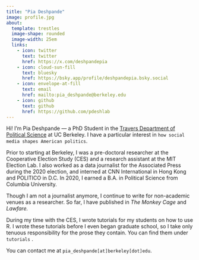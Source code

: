 ```yaml
---
title: "Pia Deshpande"
image: profile.jpg
about:
  template: trestles
  image-shape: rounded
  image-width: 25em
  links:
    - icon: twitter
      text: twitter
      href: https://x.com/deshpandepia
    - icon: cloud-sun-fill
      text: bluesky
      href: https://bsky.app/profile/deshpandepia.bsky.social
    - icon: envelope-at-fill
      text: email
      href: mailto:pia_deshpande@berkeley.edu
    - icon: github
      text: github
      href: https://github.com/pdeshlab
---
```


Hi! I'm Pia Deshpande — a PhD Student in the [Travers Department of Political Science](https://polisci.berkeley.edu/) at UC Berkeley. I have a particular interest in `how social media shapes American politics`.

Prior to starting at Berkeley, I was a pre-doctoral researcher at the Cooperative Election Study (CES) and a research assistant at the MIT Election Lab. I also worked as a data journalist for the Associated Press during the 2020 election, and interned at CNN International in Hong Kong and POLITICO in D.C. In 2020, I earned a B.A. in Political Science from Columbia University. 

Though I am not a journalist anymore, I continue to write for non-academic venues as a researcher. So far, I have published in *The Monkey Cage* and *Lawfare.*

During my time with the CES, I wrote tutorials for my students on how to use R. I wrote these tutorials before I even began graduate school, so I take only tenuous responsibility for the prose they contain. You can find them under `tutorials` .

You can contact me at `pia_deshpande[at]berkeley[dot]edu`.
